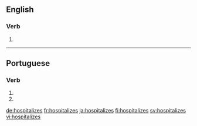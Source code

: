 ==English==

===Verb===
{{head|en|verb form}}

# {{en-third-person singular of|hospitalize}}

----

==Portuguese==

===Verb===
{{pt-verb-form}}

# {{conjugation of|hospitalizar||2|s|pres|subj|lang=pt}}
# {{conjugation of|hospitalizar||2|s|negative|impr|lang=pt}}

[[de:hospitalizes]]
[[fr:hospitalizes]]
[[ja:hospitalizes]]
[[fi:hospitalizes]]
[[sv:hospitalizes]]
[[vi:hospitalizes]]